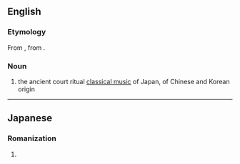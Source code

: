 ==English==
{{wikipedia}}

===Etymology===
From {{etyl|ja|en}} {{m|ja|雅楽|tr=gagaku}}, from {{etyl|ltc|en}} {{m|ltc|雅樂|tr=ngǽ-ngæwk||ancient ceremonial music}}.

===Noun===
{{en-noun|-}}

# the ancient court ritual [[classical music]] of Japan, of Chinese and Korean origin

----

==Japanese==

===Romanization===
{{ja-romaji}}

# {{ja-romanization of|ががく}}